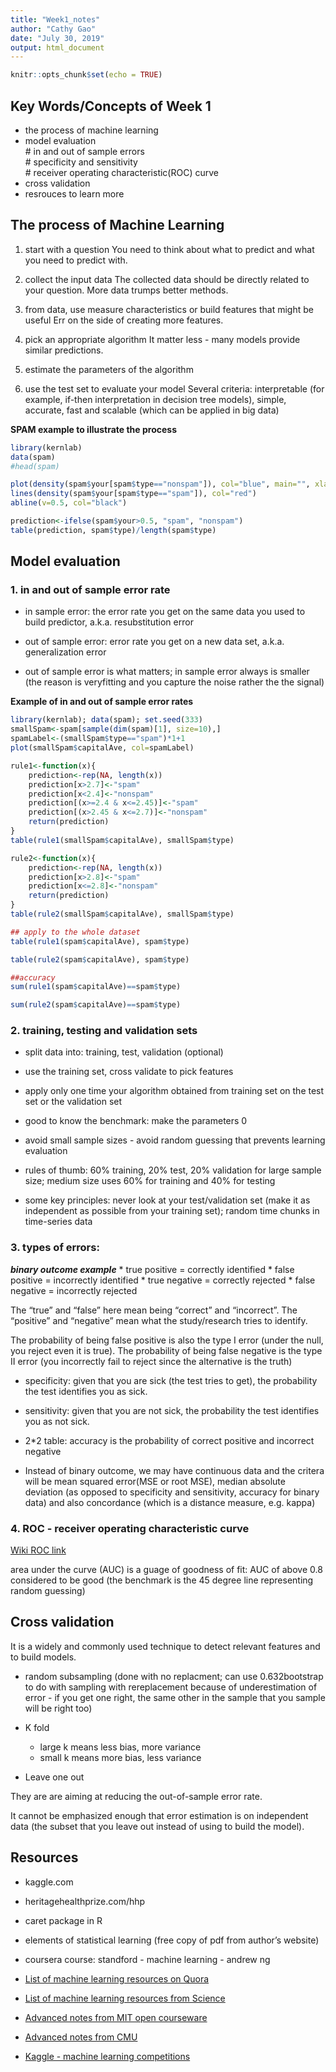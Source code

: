 ```yaml
---
title: "Week1_notes"
author: "Cathy Gao"
date: "July 30, 2019"
output: html_document
---
```


```r
knitr::opts_chunk$set(echo = TRUE)
```

## Key Words/Concepts of Week 1
* the process of machine learning 
* model evaluation   
  # in and out of sample errors   
  # specificity and sensitivity   
  # receiver operating characteristic(ROC) curve   
* cross validation  
* resrouces to learn more 

## The process of Machine Learning
1. start with a question 
You need to think about what to predict and what you need to predict with. 

2. collect the input data
The collected data should be directly related to your question. More data trumps better methods. 

3. from data, use measure characteristics or build features that might be useful
Err on the side of creating more features. 

4. pick an appropriate algorithm 
It matter less - many models provide similar predictions. 

5. estimate the parameters of the algorithm

6. use the test set to evaluate your model
Several criteria: interpretable (for example, if-then interpretation in decision tree models), simple, accurate, fast and scalable (which can be applied in big data)

**SPAM example to illustrate the process**

``` r
library(kernlab)
data(spam)
#head(spam)

plot(density(spam$your[spam$type=="nonspam"]), col="blue", main="", xlab="Frequency of 'your'")
lines(density(spam$your[spam$type=="spam"]), col="red")
abline(v=0.5, col="black")

prediction<-ifelse(spam$your>0.5, "spam", "nonspam")
table(prediction, spam$type)/length(spam$type)
```

## Model evaluation

### 1. in and out of sample error rate

* in sample error: the error rate you get on the same data you used to build predictor, a.k.a. resubstitution error

* out of sample error: error rate you get on a new data set, a.k.a. generalization error

* out of sample error is what matters; in sample error always is smaller (the reason is veryfitting and you capture the noise rather the the signal)
 
**Example of in and out of sample error rates** 
``` r
library(kernlab); data(spam); set.seed(333)
smallSpam<-spam[sample(dim(spam)[1], size=10),]
spamLabel<-(smallSpam$type=="spam")*1+1
plot(smallSpam$capitalAve, col=spamLabel)

rule1<-function(x){
    prediction<-rep(NA, length(x))
    prediction[x>2.7]<-"spam"
    prediction[x<2.4]<-"nonspam"
    prediction[(x>=2.4 & x<=2.45)]<-"spam"
    prediction[(x>2.45 & x<=2.7)]<-"nonspam"
    return(prediction)
}
table(rule1(smallSpam$capitalAve), smallSpam$type)

rule2<-function(x){
    prediction<-rep(NA, length(x))
    prediction[x>2.8]<-"spam"
    prediction[x<=2.8]<-"nonspam"
    return(prediction)
}
table(rule2(smallSpam$capitalAve), smallSpam$type)

## apply to the whole dataset
table(rule1(spam$capitalAve), spam$type)

table(rule2(spam$capitalAve), spam$type)

##accuracy
sum(rule1(spam$capitalAve)==spam$type)

sum(rule2(spam$capitalAve)==spam$type)
```

### 2. training, testing and validation sets
* split data into: training, test, validation (optional)

* use the training set, cross validate to pick features
* apply only one time your algorithm obtained from training set on the test set or the validation set 
* good to know the benchmark: make the parameters 0

* avoid small sample sizes - avoid random guessing that prevents learning evaluation

* rules of thumb: 60% training, 20% test, 20% validation for large sample size; medium size uses 60% for training and 40% for testing

* some key principles: never look at your test/validation set (make it as independent as possible from your training set); random time chunks in time-series data

### 3. types of errors: 

_**binary outcome example**_
* true positive = correctly identified 
* false positive = incorrectly identified
* true negative = correctly rejected
* false negative = incorrectly rejected

The "true" and "false" here mean being "correct" and "incorrect". 
The "positive" and "negative" mean what the study/research tries to identify. 

The probability of being false positive is also the type I error (under the null, you reject even it is true). 
The probability of being false negative is the type II error (you incorrectly fail to reject since the alternative is the truth)

* specificity: given that you are sick (the test tries to get), the probability the test identifies you as sick. 
* sensitivity: given that you are not sick, the probability the test identifies you as not sick. 
* 2*2 table: accuracy is the probability of correct positive and incorrect negative

* Instead of binary outcome, we may have continuous data and the critera will be mean squared error(MSE or root MSE), median absolute deviation (as opposed to specificity and sensitivity, accuracy for binary data) and also concordance (which is a distance measure, e.g. kappa)

### 4. ROC - receiver operating characteristic curve

[Wiki ROC link](http://en.wikipedia.org/wiki/Receiver_operating_characteristic)

area under the curve (AUC) is a guage of goodness of fit: AUC of above 0.8 considered to be good (the benchmark is the 45 degree line representing random guessing)

## Cross validation
It is a widely and commonly used technique to detect relevant features and to build models. 

* random subsampling (done with no replacment; can use 0.632bootstrap to do with sampling with rereplacement because of underestimation of error - if you get one right, the same other in the sample that you sample will be right too)

* K fold
  * large k means less bias, more variance
  * small k means more bias, less variance
 
* Leave one out 

They are are aiming at reducing the out-of-sample error rate. 

It cannot be emphasized enough that error estimation is on independent data (the subset that you leave out instead of using to build the model). 

## Resources
* kaggle.com

* heritagehealthprize.com/hhp
 
* caret package in R
 
* elements of statistical learning (free copy of pdf from author's website)
 
* coursera course: standford - machine learning - andrew ng
 
* [List of machine learning resources on Quora](http://www.quora.com/Machine-Learning/What-are-some-good-resources-for-learning-about-machine-learning-Why)

* [List of machine learning resources from Science](http://www.sciencemag.org/site/feature/data/compsci/machine_learning.xhtml)

* [Advanced notes from MIT open courseware](http://ocw.mit.edu/courses/electrical-engineering-and-computer-science/6-867-machine-learning-fall-2006/lecture-notes/)

* [Advanced notes from CMU](http://www.stat.cmu.edu/~cshalizi/350/)

* [Kaggle - machine learning competitions](http://www.kaggle.com/)
